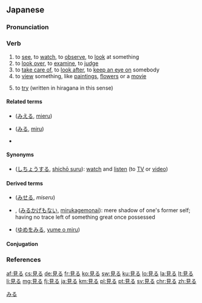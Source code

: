 ==Japanese==
{{ja-kanjitab|み|o1=る|yomi=kun}}

===Pronunciation===
{{ja-pron|みる|acc=a|yomi=kun|acc_ref=NHK}}

===Verb===
{{ja-verb|type=2|みる|tr=trans}}

# to [[see]], to [[watch]], to [[observe]], to [[look]] at something
# to [[look over]], to [[examine]], to [[judge]]
# to [[take care of]], to [[look after]], to [[keep an eye on]] somebody
# to [[view]] something, like [[painting]]s, [[flower]]s or a [[movie]]
# {{label|ja|usually after the [[w:Japanese verb conjugation#te form|''te'' form]] of a verb}} to [[try]] (written in hiragana in this sense)
#: {{ja-usex|納豆を食べて'''みません'''か。|^なっとう を たべて'''みません''' か。|Why not '''try''' [to eat] natto?}}

====Related terms====
* {{l|ja|見える}} ([[みえる]], [[mieru]])
* {{l|ja|診る}} ([[みる]], [[miru]])
* {{l|ja|看る}}

====Synonyms====
* {{l|ja|視聴する}} ([[しちょうする]], [[shichō suru]]): [[watch]] and [[listen]] (to [[TV]] or [[video]])

====Derived terms====
* {{l|ja|見せる}} ([[みせる]], ''miseru'')
* {{l|ja|見る影もない}}, {{l|ja|見る影も無い}} ([[みるかげもない]], [[mirukagemonai]]): mere shadow of one's former self; having no trace left of something great once possessed
* {{l|ja|夢を見る}} ([[ゆめをみる]], [[yume o miru]])

====Conjugation====
{{ja-ichi|み}}

===References===
<references />

[[Category:1000 Japanese basic words|みる]]

[[af:見る]]
[[cs:見る]]
[[de:見る]]
[[fr:見る]]
[[ko:見る]]
[[sw:見る]]
[[ku:見る]]
[[lo:見る]]
[[la:見る]]
[[lt:見る]]
[[li:見る]]
[[mg:見る]]
[[fj:見る]]
[[ja:見る]]
[[km:見る]]
[[pl:見る]]
[[pt:見る]]
[[sv:見る]]
[[chr:見る]]
[[zh:見る]]